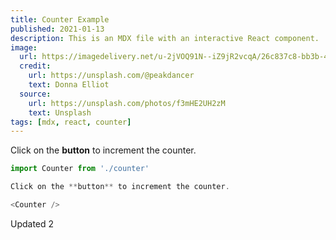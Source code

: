 ```yaml
---
title: Counter Example
published: 2021-01-13
description: This is an MDX file with an interactive React component.
image:
  url: https://imagedelivery.net/u-2jVOQ91N--iZ9jR2vcqA/26c837c8-bb3b-4268-202e-a53c09ece800/public
  credit:
    url: https://unsplash.com/@peakdancer
    text: Donna Elliot
  source:
    url: https://unsplash.com/photos/f3mHE2UH2zM
    text: Unsplash
tags: [mdx, react, counter]
---
```



Click on the **button** to increment the counter.

<Counter />

```ts
import Counter from './counter'

Click on the **button** to increment the counter.

<Counter />
```

Updated 2
